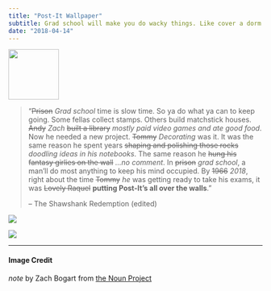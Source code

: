 ```yaml
---
title: "Post-It Wallpaper"
subtitle: Grad school will make you do wacky things. Like cover a dorm room wall-to-wall in hundreds of Post-It's just for the fun of it.
date: "2018-04-14"
---
```


<!-- Icon Image: Small -->
<img src="images/note.svg" width="100"/> 

> "~~Prison~~ *Grad school* time is slow time. So ya do what ya can to keep going. Some fellas collect stamps. Others build matchstick houses. ~~Andy~~ *Zach* ~~built a library~~ *mostly paid video games and ate good food*. Now he needed a new project. ~~Tommy~~ *Decorating* was it. It was the same reason he spent years ~~shaping and polishing those rocks~~ *doodling ideas in his notebooks*. The same reason he ~~hung his fantasy girlies on the wall~~ *...no comment*. In ~~prison~~ *grad school*, a man'll do most anything to keep his mind occupied. By ~~1966~~ *2018*, right about the time ~~Tommy~~ *he* was getting ready to take his exams, it was ~~Lovely Raquel~~ **putting Post-It's all over the walls**." 
>
> -- The Shawshank Redemption (edited)

![](images/postit1.jpg)

![](images/postit2.jpg)

---
#### Image Credit

*note* by Zach Bogart from [the Noun Project](https://thenounproject.com/zachbogart)